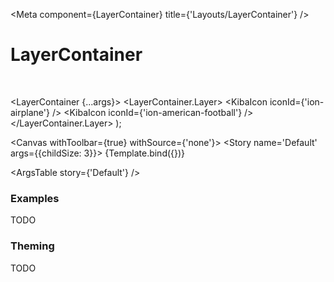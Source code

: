 

<Meta
  component={LayerContainer}
  title={'Layouts/LayerContainer'}
/>

# LayerContainer

<br/>

  <LayerContainer {...args}>
    <LayerContainer.Layer>
      <KibaIcon iconId={'ion-airplane'} />
      <KibaIcon iconId={'ion-american-football'} />
    </LayerContainer.Layer>
  </LayerContainer>
);

<Canvas withToolbar={true} withSource={'none'}>
  <Story name='Default' args={{childSize: 3}}>
    {Template.bind({})}
  </Story>
</Canvas>

<ArgsTable story={'Default'} />

### Examples

<Canvas>
  <Story name='Icon on top of Box'>
    <LayerContainer childSize={6}>
      <LayerContainer.Layer key={1}>
        <Box variant='card'/>
      </LayerContainer.Layer>
      <LayerContainer.Layer key={2} isFullWidth={false} alignmentVertical={Alignment.Center} alignmentHorizontal={Alignment.Center}>
        <KibaIcon iconId='ion-home' />
      </LayerContainer.Layer>
    </LayerContainer>
  </Story>
</Canvas>

<Canvas>
  <Story name='Layers of Box - 1'>
    <LayerContainer childSize={6}>
      <LayerContainer.Layer key={1}>
        <BackgroundView color='lightblue'>
          <Box variant='bordered' height='100px'/>
        </BackgroundView>
      </LayerContainer.Layer>
      <LayerContainer.Layer key={2} isFullWidth={false} alignmentVertical={Alignment.Center} alignmentHorizontal={Alignment.Center}>
        <BackgroundView color='limegreen'>
          <Box variant='card' height='50px' width='50px'/>
        </BackgroundView>
      </LayerContainer.Layer>
    </LayerContainer>
  </Story>
</Canvas>

<Canvas>
  <Story name='Layers of Box - 2'>
    <LayerContainer childSize={6}>
      <LayerContainer.Layer key={1}>
        <BackgroundView color='lightblue'>
          <Box variant='bordered' height='100px'/>
        </BackgroundView>
      </LayerContainer.Layer>
      <LayerContainer.Layer key={2} isFullWidth={false} alignmentVertical={Alignment.Start} alignmentHorizontal={Alignment.End}>
        <BackgroundView color='limegreen'>
          <Box variant='card' height='50px' width='50px'/>
        </BackgroundView>
      </LayerContainer.Layer>
    </LayerContainer>
  </Story>
</Canvas>

TODO

### Theming

TODO
